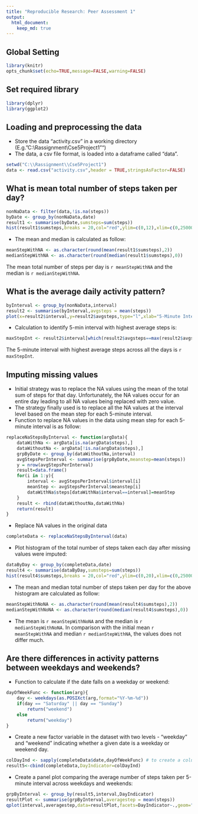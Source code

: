 ```yaml
---
title: "Reproducible Research: Peer Assessment 1"
output: 
  html_document:
    keep_md: true
---
```

## Global Setting
```r
library(knitr)
opts_chunk$set(echo=TRUE,message=FALSE,warning=FALSE)
```

## Set required library
```r
library(dplyr)
library(ggplot2)
```

## Loading and preprocessing the data
- Store the data "activity.csv" in a working directory (E.g."C:\\Rassignment\\Cse5Project1"")
- The data, a csv file format, is loaded into a dataframe called "data".
```r
setwd("C:\\Rassignment\\Cse5Project1")
data <- read.csv("activity.csv",header = TRUE,stringsAsFactor=FALSE)
```

## What is mean total number of steps taken per day?
```r
nonNaData <- filter(data,!is.na(steps))
byDate <- group_by(nonNaData,date)
result1 <- summarise(byDate,sumsteps=sum(steps))
hist(result1$sumsteps,breaks = 20,col="red",ylim=c(0,12),xlim=c(0,25000), xlab="Total Number of steps per day", main="Histogram of Total Number of Steps Per Day")
```

- The mean and median is calculated as follow:
```r
meanStepWithNA <- as.character(round(mean(result1$sumsteps),2))
medianStepWithNA <- as.character(round(median(result1$sumsteps),0))
```
The mean total number of steps per day is `r meanStepWithNA` and the median is `r medianStepWithNA`.

## What is the average daily activity pattern?

```r
byInterval <- group_by(nonNaData,interval)
result2 <- summarise(byInterval,avgsteps = mean(steps))
plot(x=result2$interval,y=result2$avgsteps,type="l",xlab="5-Minute Interval",ylab="Average Number Of Steps", main="Average Daily Activity Pattern")
```

- Calculation to identify 5-min interval with highest average steps is:
```r
maxStepInt <- result2$interval[which(result2$avgsteps==max(result2$avgsteps))]
```
The 5-minute interval with highest average steps across all the days is `r maxStepInt`.

## Imputing missing values
- Initial strategy was to replace the NA values using the mean of the total sum of steps for that day.  Unfortunately, the NA values occur for an entire day leading to all NA values being replaced with zero value. 
- The strategy finally used is to replace all the NA values at the interval level based on the mean step for each 5-minute interval. 
- Function to replace NA values in the data using mean step for each 5-minute interval is as follow: 
```r
replaceNaStepsByInterval <- function(argData){   
    dataWithNa <- argData[is.na(argData$steps),]
    dataWithoutNa <- argData[!is.na(argData$steps),]
    grpByDate <- group_by(dataWithoutNa,interval)
    avgStepsPerInterval <- summarise(grpByDate,meanstep=mean(steps))
    y = nrow(avgStepsPerInterval)
    result=data.frame()
    for(i in 1:y){
        interval <- avgStepsPerInterval$interval[i]
        meanStep <- avgStepsPerInterval$meanstep[i]
        dataWithNa$steps[dataWithNa$interval==interval]=meanStep
    }
    result <- rbind(dataWithoutNa,dataWithNa)
    return(result)
}
```

- Replace NA values in the original data
```r
completeData <- replaceNaStepsByInterval(data)
```

- Plot histogram of the total number of steps taken each day after missing values were imputed:
```r
dataByDay <- group_by(completeData,date)
result4 <- summarise(dataByDay,sumsteps=sum(steps))
hist(result4$sumsteps,breaks = 20,col="red",ylim=c(0,20),xlim=c(0,25000),xlab="Total Number of steps per day", main="Histogram of Total Number of Steps Per Day\nWith NA Values Replaced")
```

- The  mean and median total number of steps taken per day for the above histogram are calculated as follow:
```r
meanStepWithNoNA <- as.character(round(mean(result4$sumsteps),2))
medianStepWithNoNA <- as.character(round(median(result4$sumsteps),0))
```
- The mean is `r meanStepWithNoNA` and the median is `r medianStepWithNoNA`.  In comparison with the initial mean `r meanStepWithNA` and median `r medianStepWithNA`,  the values does not differ much.

## Are there differences in activity patterns between weekdays and weekends?
- Function to calculate if the date falls on a weekday or weekend:
```r
dayOfWeekFunc <- function(arg){
    day <- weekdays(as.POSIXct(arg,format="%Y-%m-%d"))
    if(day == "Saturday" || day == "Sunday")
        return("weekend")
    else
        return("weekday")
}
```

- Create a new factor variable in the dataset with two levels - "weekday" and "weekend" indicating whether a given date is a weekday or weekend day.
```r
colDayInd <- sapply(completeData$date,dayOfWeekFunc) # to create a column of "weekend" or "weekday" value.
result5<-cbind(completeData,DayIndicator=colDayInd)
```

- Create a panel plot comparing the average number of steps taken per 5-minute interval across weekdays and weekends:
```r
grpByInterval <- group_by(result5,interval,DayIndicator)
resultPlot <- summarise(grpByInterval,averagestep = mean(steps))
qplot(interval,averagestep,data=resultPlot,facets=DayIndicator~.,geom="line",xlab="5-minute Interval",ylab="Average Number Of Steps")
```